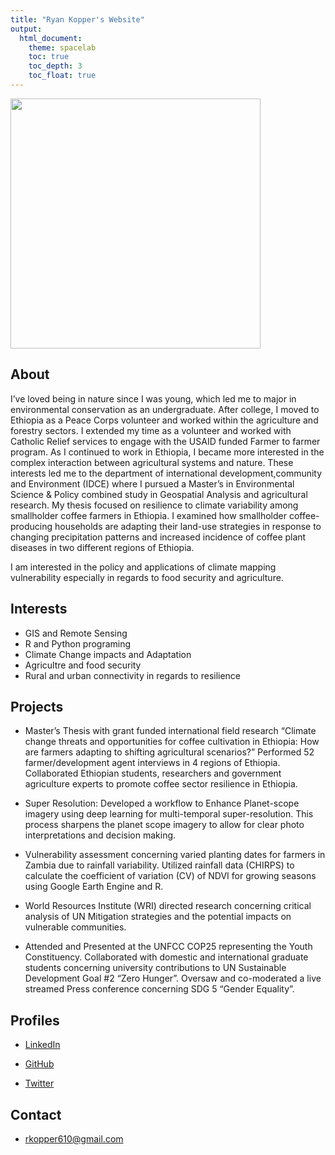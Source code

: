 ```yaml
---
title: "Ryan Kopper's Website"
output:
  html_document:
    theme: spacelab
    toc: true
    toc_depth: 3
    toc_float: true
---
```


![](img/Jane.png){width=400px}


## About

I’ve loved being in nature since I was young, which led me to major in environmental conservation as an undergraduate. After college, I moved to Ethiopia as a Peace Corps volunteer and worked within the agriculture and forestry sectors. I extended my time as a volunteer and worked with Catholic Relief services to engage with the USAID funded Farmer to farmer program. As I continued to work in Ethiopia, I became more interested in the complex interaction between agricultural systems and nature. These interests led me to the department of international development,community and Environment (IDCE) where I pursued a Master's in Environmental Science & Policy combined study in Geospatial Analysis and agricultural research. My thesis focused on resilience to climate variability among smallholder coffee farmers in Ethiopia. I examined how smallholder coffee-producing households are adapting their land-use strategies in response to changing precipitation patterns and increased incidence of coffee plant diseases in two different regions of Ethiopia.

I am interested in the policy and applications of climate mapping vulnerability  especially in regards to food security and agriculture. 

## Interests

* GIS and Remote Sensing
* R and Python programing
* Climate Change impacts and Adaptation
* Agricultre and food security
* Rural and urban connectivity in regards to resilience

## Projects

* Master’s Thesis with grant funded international field research “Climate change threats and opportunities for coffee cultivation in Ethiopia: How are farmers adapting to shifting agricultural scenarios?” Performed 52 farmer/development agent interviews in 4 regions of Ethiopia. Collaborated Ethiopian students, researchers and government agriculture experts to promote coffee sector resilience in Ethiopia. 

* Super Resolution: Developed a workflow to Enhance Planet-scope imagery using deep learning for multi-temporal super-resolution. This process sharpens the planet scope imagery to allow for clear photo interpretations and decision making.

* Vulnerability assessment concerning varied planting dates for farmers in Zambia due to rainfall variability. Utilized rainfall data (CHIRPS) to calculate the coefficient of variation (CV) of NDVI for growing seasons using Google Earth Engine and R. 

* World Resources Institute (WRI) directed research concerning critical analysis of UN Mitigation strategies and the potential impacts on vulnerable communities.

* Attended and Presented at the UNFCC COP25 representing the Youth Constituency. Collaborated with domestic and international graduate students concerning university contributions to UN Sustainable Development Goal #2 “Zero Hunger”. Oversaw and co-moderated a live streamed Press conference concerning SDG 5 “Gender Equality”. 


## Profiles 

* [LinkedIn](https://www.linkedin.com/in/ryan-kopper-526305124/)

* [GitHub](http://github.com/rkopper610)

* [Twitter](https://twitter.com/rkopper610)

## Contact

* [rkopper610@gmail.com](mailto:rkopper610@gmail.com)

